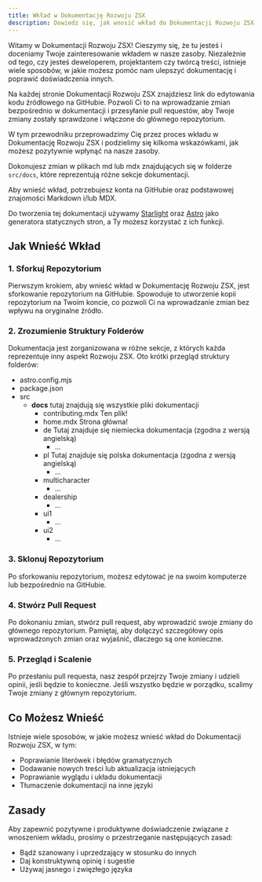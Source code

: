 ```yaml
---
title: Wkład w Dokumentację Rozwoju ZSX
description: Dowiedz się, jak wnosić wkład do Dokumentacji Rozwoju ZSX. Odkryj, jak możesz pomóc nam ulepszyć nasze zasoby i poprawić doświadczenia innych.
---
```


Witamy w Dokumentacji Rozwoju ZSX! Cieszymy się, że tu jesteś i doceniamy Twoje zainteresowanie wkładem w nasze zasoby. Niezależnie od tego, czy jesteś deweloperem, projektantem czy twórcą treści, istnieje wiele sposobów, w jakie możesz pomóc nam ulepszyć dokumentację i poprawić doświadczenia innych.

Na każdej stronie Dokumentacji Rozwoju ZSX znajdziesz link do edytowania kodu źródłowego na GitHubie. Pozwoli Ci to na wprowadzanie zmian bezpośrednio w dokumentacji i przesyłanie pull requestów, aby Twoje zmiany zostały sprawdzone i włączone do głównego repozytorium.

W tym przewodniku przeprowadzimy Cię przez proces wkładu w Dokumentację Rozwoju ZSX i podzielimy się kilkoma wskazówkami, jak możesz pozytywnie wpłynąć na nasze zasoby.

Dokonujesz zmian w plikach md lub mdx znajdujących się w folderze `src/docs`, które reprezentują różne sekcje dokumentacji.

Aby wnieść wkład, potrzebujesz konta na GitHubie oraz podstawowej znajomości Markdown i/lub MDX.

Do tworzenia tej dokumentacji używamy [Starlight](https://starlight.astro.build/) oraz [Astro](https://astro.build/) jako generatora statycznych stron, a Ty możesz korzystać z ich funkcji.

## Jak Wnieść Wkład

### 1. Sforkuj Repozytorium

Pierwszym krokiem, aby wnieść wkład w Dokumentację Rozwoju ZSX, jest sforkowanie repozytorium na GitHubie. Spowoduje to utworzenie kopii repozytorium na Twoim koncie, co pozwoli Ci na wprowadzanie zmian bez wpływu na oryginalne źródło.

### 2. Zrozumienie Struktury Folderów

Dokumentacja jest zorganizowana w różne sekcje, z których każda reprezentuje inny aspekt Rozwoju ZSX. Oto krótki przegląd struktury folderów:


<FileTree>

- astro.config.mjs
- package.json
- src
  - **docs** tutaj znajdują się wszystkie pliki dokumentacji
    - contributing.mdx Ten plik!
    - home.mdx Strona główna!
    - de Tutaj znajduje się niemiecka dokumentacja (zgodna z wersją angielską)
        - ...
    - pl Tutaj znajduje się polska dokumentacja (zgodna z wersją angielską)
        - ... 
    - multicharacter
        - ...
    - dealership
        - ...
    - ui1
        - ...
    - ui2
        - ...
</FileTree>

### 3. Sklonuj Repozytorium

Po sforkowaniu repozytorium, możesz edytować je na swoim komputerze lub bezpośrednio na GitHubie.

### 4. Stwórz Pull Request

Po dokonaniu zmian, stwórz pull request, aby wprowadzić swoje zmiany do głównego repozytorium. Pamiętaj, aby dołączyć szczegółowy opis wprowadzonych zmian oraz wyjaśnić, dlaczego są one konieczne.

### 5. Przegląd i Scalenie

Po przesłaniu pull requesta, nasz zespół przejrzy Twoje zmiany i udzieli opinii, jeśli będzie to konieczne. Jeśli wszystko będzie w porządku, scalimy Twoje zmiany z głównym repozytorium.

## Co Możesz Wnieść

Istnieje wiele sposobów, w jakie możesz wnieść wkład do Dokumentacji Rozwoju ZSX, w tym:

- Poprawianie literówek i błędów gramatycznych
- Dodawanie nowych treści lub aktualizacja istniejących
- Poprawianie wyglądu i układu dokumentacji
- Tłumaczenie dokumentacji na inne języki

## Zasady

Aby zapewnić pozytywne i produktywne doświadczenie związane z wnoszeniem wkładu, prosimy o przestrzeganie następujących zasad:

- Bądź szanowany i uprzedzający w stosunku do innych
- Daj konstruktywną opinię i sugestie
- Używaj jasnego i zwięzłego języka
